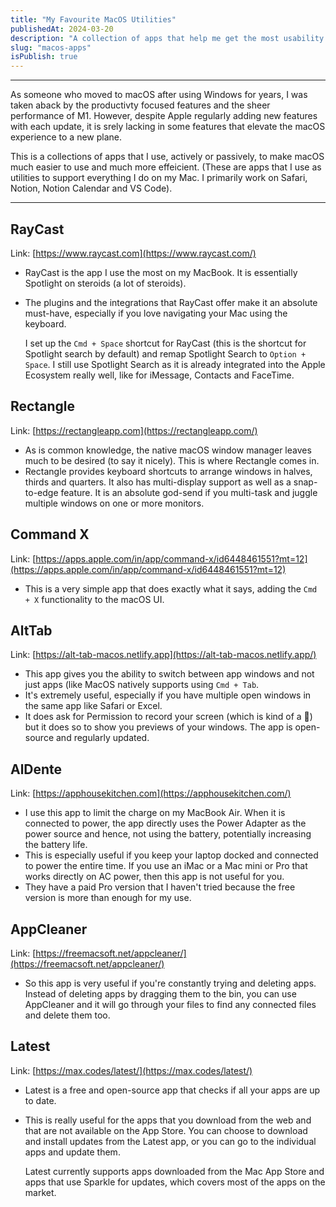 ```yaml
---
title: "My Favourite MacOS Utilities"
publishedAt: 2024-03-20
description: "A collection of apps that help me get the most usability out of my MacBook."
slug: "macos-apps"
isPublish: true
---
```


---

As someone who moved to macOS after using Windows for years, I was taken aback by the productivty focused features and the sheer performance of M1. However, despite Apple regularly adding new features with each update, it is srely lacking in some features that elevate the macOS experience to a new plane.  

This is a collections of apps that I use, actively or passively, to make macOS much easier to use and much more effeicient. (These are apps that I use as utilities to support everything I do on my Mac. I primarily work on Safari, Notion, Notion Calendar and VS Code).

---
## RayCast

Link: [https://www.raycast.com](https://www.raycast.com/)

- RayCast is the app I use the most on my MacBook. It is essentially Spotlight on steroids (a lot of steroids).
- The plugins and the integrations that RayCast offer make it an absolute must-have, especially if you love navigating your Mac using the keyboard.
    
    I set up the `Cmd + Space` shortcut for RayCast (this is the shortcut for Spotlight search by default) and remap Spotlight Search to `Option + Space`. I still use Spotlight Search as it is already integrated into the Apple Ecosystem really well, like for iMessage, Contacts and FaceTime.
    

## Rectangle

Link: [https://rectangleapp.com](https://rectangleapp.com/)

- As is common knowledge, the native macOS window manager leaves much to be desired (to say it nicely). This is where Rectangle comes in.
- Rectangle provides keyboard shortcuts to arrange windows in halves, thirds and quarters. It also has multi-display support as well as a snap-to-edge feature. It is an absolute god-send if you multi-task and juggle multiple windows on one or more monitors.

## Command X

Link: [https://apps.apple.com/in/app/command-x/id6448461551?mt=12](https://apps.apple.com/in/app/command-x/id6448461551?mt=12)

- This is a very simple app that does exactly what it says, adding the `Cmd + X` functionality to the macOS UI.

## AltTab

Link: [https://alt-tab-macos.netlify.app](https://alt-tab-macos.netlify.app/)

- This app gives you the ability to switch between app windows and not just apps (like MacOS natively supports using `Cmd + Tab`.
- It's extremely useful, especially if you have multiple open windows in the same app like Safari or Excel.
- It does ask for Permission to record your screen (which is kind of a 🚩) but it does so to show you previews of your windows. The app is open-source and regularly updated.

## AlDente

Link: [https://apphousekitchen.com](https://apphousekitchen.com/)

- I use this app to limit the charge on my MacBook Air. When it is connected to power, the app directly uses the Power Adapter as the power source and hence, not using the battery, potentially increasing the battery life.
- This is especially useful if you keep your laptop docked and connected to power the entire time. If you use an iMac or a Mac mini or Pro that works directly on AC power, then this app is not useful for you.
- They have a paid Pro version that I haven't tried because the free version is more than enough for my use.

## AppCleaner

Link: [https://freemacsoft.net/appcleaner/](https://freemacsoft.net/appcleaner/)

- So this app is very useful if you're constantly trying and deleting apps. Instead of deleting apps by dragging them to the bin, you can use AppCleaner and it will go through your files to find any connected files and delete them too.

## Latest

Link: [https://max.codes/latest/](https://max.codes/latest/)

- Latest is a free and open-source app that checks if all your apps are up to date.
- This is really useful for the apps that you download from the web and that are not available on the App Store. You can choose to download and install updates from the Latest app, or you can go to the individual apps and update them.
    
    Latest currently supports apps downloaded from the Mac App Store and apps that use Sparkle for updates, which covers most of the apps on the market.
